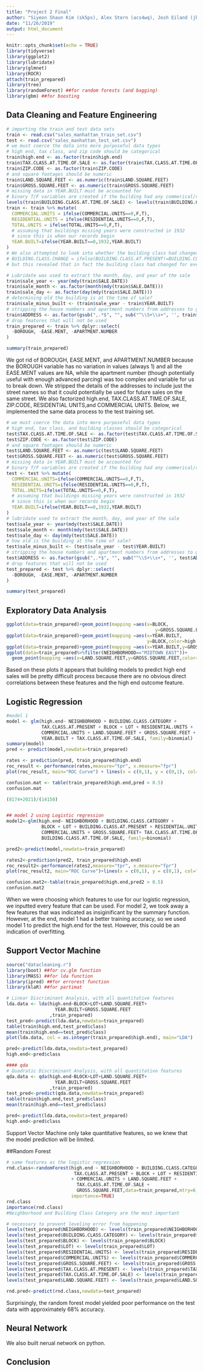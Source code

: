 ```yaml
---
title: "Project 2 Final"
author: "Siyeon Shaun Kim (sk5ps), Alex Stern (acs4wq), Josh Eiland (jhe5ah)"
date: "11/26/2019"
output: html_document
---
```


```r
knitr::opts_chunk$set(echo = TRUE)
library(tidyverse)
library(ggplot2)
library(lubridate)
library(glmnet)
library(ROCR)
attach(train_prepared)
library(tree)
library(randomForest) ##for random forests (and bagging)
library(gbm) ##for boosting

```

## Data Cleaning and Feature Engineering
```r
# importing the train and test data sets
train <- read.csv("sales_manhattan_train_set.csv")
test <- read.csv("sales_manhattan_test_set.csv")
# we must coerce the data into more purposeful data types
# high end, tax class, and zip code should be categorical
train$high.end <- as.factor(train$high.end)
train$TAX.CLASS.AT.TIME.OF.SALE <- as.factor(train$TAX.CLASS.AT.TIME.OF.SALE)
train$ZIP.CODE <- as.factor(train$ZIP.CODE)
# and square footages should be numeric
train$LAND.SQUARE.FEET <- as.numeric(train$LAND.SQUARE.FEET)
train$GROSS.SQUARE.FEET <- as.numeric(train$GROSS.SQUARE.FEET)
# missing data in YEAR.BUILT must be accounted for
# binary T/F variables are created if the building had any commerical/residential units
levels(train$BUILDING.CLASS.AT.TIME.OF.SALE) <- levels(train$BUILDING.CLASS.AT.PRESENT)
train <- train %>% mutate(
  COMMERCIAL.UNITS = ifelse(COMMERCIAL.UNITS==0,F,T),
  RESIDENTIAL.UNITS = ifelse(RESIDENTIAL.UNITS==0,F,T),
  TOTAL.UNITS = ifelse(TOTAL.UNITS==0,F,T),
  # assuming that buildings missing years were constructed in 1932
  # since this is when our records begin
  YEAR.BUILT=ifelse(YEAR.BUILT==0,1932,YEAR.BUILT)
)
# We also attempted to look into whether the building class had changed and whether this was a relevant factor using the following code:
# BUILDING.CLASS.CHANGE = ifelse(BUILDING.CLASS.AT.PRESENT!=BUILDING.CLASS.AT.TIME.OF.SALE,T,F),
# but this revealed that in fact the building class had changed for every single record in the dataset, meaning that it wasn't a helpful engineered feature

# Lubridate was used to extract the month, day, and year of the sale
train$sale_year <- year(mdy(train$SALE.DATE))
train$sale_month <- as.factor(month(mdy(train$SALE.DATE)))
train$sale_day <- as.factor(day(mdy(train$SALE.DATE)))
# determining old the building is at the time of sale?
train$sale_minus_built <- (train$sale_year - train$YEAR.BUILT)
# stripping the house numbers and apartment numbers from addresses to get just the street names
train$ADDRESS <- as.factor(gsub(",.*$", "", sub("^\\S+\\s+", '', train$ADDRESS)))
# drop features that will not be used
train_prepared <- train %>% dplyr::select(
  -BOROUGH, -EASE.MENT, -APARTMENT.NUMBER
)

summary(train_prepared)
```
We got rid of BOROUGH, EASE.MENT, and APARTMENT.NUMBER because the BOROUGH variable has no variation in values (always 1) and all the EASE.MENT values are NA, while the apartment number (though potentially useful with enough advanced parcing) was too complex and variable for us to break down. We stripped the details of the addresses to include just the street names so that it could potentially be used for future sales on the same street. We also factorized high.end, TAX.CLASS.AT.TIME.OF.SALE, ZIP.CODE, RESIDENTIAL UNITS,and COMMERCIAL UNITS. Below, we implemented the same data process to the test training set.

```r
# we must coerce the data into more purposeful data types
# high end, tax class, and building classes should be categorical
test$TAX.CLASS.AT.TIME.OF.SALE <- as.factor(test$TAX.CLASS.AT.TIME.OF.SALE)
test$ZIP.CODE <- as.factor(test$ZIP.CODE)
# and square footages should be numeric
test$LAND.SQUARE.FEET <- as.numeric(test$LAND.SQUARE.FEET)
test$GROSS.SQUARE.FEET <- as.numeric(test$GROSS.SQUARE.FEET)
# missing data in YEAR.BUILT must be accounted for
# binary T/F variables are created if the building had any commerical/residential units
test <- test %>% mutate(
  COMMERCIAL.UNITS=ifelse(COMMERCIAL.UNITS==0,F,T),
  RESIDENTIAL.UNITS=ifelse(RESIDENTIAL.UNITS==0,F,T),
  TOTAL.UNITS=ifelse(TOTAL.UNITS==0,F,T),
  # assuming that buildings missing years were constructed in 1932
  # since this is when our records begin
  YEAR.BUILT=ifelse(YEAR.BUILT==0,1932,YEAR.BUILT)
)
# lubridate used to extract the month, day, and year of the sale
test$sale_year <- year(mdy(test$SALE.DATE))
test$sale_month <- month(mdy(test$SALE.DATE))
test$sale_day <- day(mdy(test$SALE.DATE))
# how old is the building at the time of sale?
test$sale_minus_built <- (test$sale_year - test$YEAR.BUILT)
# stripping the house numbers and apartment numbers from addresses to get just the street names
test$ADDRESS <- as.factor(gsub(",.*$", "", sub("^\\S+\\s+", '', test$ADDRESS)))
# drop features that will not be used
test_prepared <- test %>% dplyr::select(
  -BOROUGH, -EASE.MENT, -APARTMENT.NUMBER
)

summary(test_prepared)
```


## Exploratory Data Analysis 
```r
ggplot(data=train_prepared)+geom_point(mapping =aes(x=BLOCK, 
                                                       y=GROSS.SQUARE.FEET,color=high.end))
ggplot(data=train_prepared)+geom_point(mapping =aes(x=YEAR.BUILT, 
                                                    y=BLOCK,color=high.end))
ggplot(data=train_prepared)+geom_point(mapping =aes(x=YEAR.BUILT,y=GROSS.SQUARE.FEET,color=high.end))
ggplot(data=train_prepared%>%filter(NEIGHBORHOOD=="MIDTOWN EAST"))+
  geom_point(mapping =aes(x=LAND.SQUARE.FEET,y=GROSS.SQUARE.FEET,color=high.end))
```
Based on these plots it appears that building models to predict high end sales will be pretty difficult process because there are no obvious direct correlations between these features and the high end outcome feature. 

## Logistic Regression
```r

#model 1
model <- glm(high.end~ NEIGHBORHOOD + BUILDING.CLASS.CATEGORY + 
             TAX.CLASS.AT.PRESENT + BLOCK + LOT + RESIDENTIAL.UNITS +
             COMMERCIAL.UNITS + LAND.SQUARE.FEET + GROSS.SQUARE.FEET +
             YEAR.BUILT + TAX.CLASS.AT.TIME.OF.SALE, family=binomial)
summary(model)
pred <- predict(model,newdata=train_prepared)

rates <- prediction(pred, train_prepared$high.end)
roc_result <- performance(rates,measure="tpr", x.measure="fpr")
plot(roc_result, main="ROC Curve") + lines(x = c(0,1), y = c(0,1), col="red")

confusion.mat <- table(train_prepared$high.end,pred > 0.5)
confusion.mat

(8174+2021)/(14150)


## model 2 using Logistic regression
model2<-glm(high.end~ NEIGHBORHOOD + BUILDING.CLASS.CATEGORY +
             BLOCK + LOT + BUILDING.CLASS.AT.PRESENT + RESIDENTIAL.UNITS +
             COMMERCIAL.UNITS + GROSS.SQUARE.FEET+ TAX.CLASS.AT.TIME.OF.SALE +
             BUILDING.CLASS.AT.TIME.OF.SALE, family=binomial)

pred2<-predict(model,newdata=train_prepared)

rates2<-prediction(pred2, train_prepared$high.end)
roc_result2<-performance(rates2,measure="tpr", x.measure="fpr")
plot(roc_result2, main="ROC Curve")+lines(x = c(0,1), y = c(0,1), col="red")

confusion.mat2<-table(train_prepared$high.end,pred2 > 0.5)
confusion.mat2
```
When we were choosing which features to use for our logistic regression, we inputted every feature that can be used. For model 2, we took away a few features that was indicated as insiginificant by the summary function. However, at the end, model 1 had a better training accuracy, so we used model 1 to predict the high.end for the test. However, this could be an indication of overfitting. 

## Support Vector Machine
```r
source("datacleaning.r")
library(boot) ##for cv.glm function
library(MASS) ##for lda function
library(ipred) ##for errorest function
library(klaR) ##for partimat

# Linear Discriminant Analysis, with all quantitative features
lda.data <- lda(high.end~BLOCK+LOT+LAND.SQUARE.FEET+
                  YEAR.BUILT+GROSS.SQUARE.FEET
                ,train_prepared)
test_pred<-predict(lda.data,newdata=train_prepared)
table(train$high.end,test_pred$class)
mean(train$high.end==test_pred$class)
plot(lda.data, col = as.integer(train_prepared$high.end), main="LDA")

pred<-predict(lda.data,newdata=test_prepared)
high.end<-pred$class

#### qda
# Quadratic Discriminant Analysis, with all quantitative features
qda.data <- qda(high.end~BLOCK+LOT+LAND.SQUARE.FEET+
                  YEAR.BUILT+GROSS.SQUARE.FEET
                ,train_prepared)
test_pred<-predict(qda.data,newdata=train_prepared)
table(train$high.end,test_pred$class)
mean(train$high.end==test_pred$class)

pred<-predict(lda.data,newdata=test_prepared)
high.end<-pred$class
```
Support Vector Machine only take quantitative features, so we knew that the model prediction will be limited. 

##Random Forest
```r
# same features as the logistic regression
rnd.class<-randomForest(high.end ~ NEIGHBORHOOD + BUILDING.CLASS.CATEGORY +
                         TAX.CLASS.AT.PRESENT + BLOCK + LOT + RESIDENTIAL.UNITS 
                        + COMMERCIAL.UNITS + LAND.SQUARE.FEET +
                          TAX.CLASS.AT.TIME.OF.SALE +
                          GROSS.SQUARE.FEET,data=train_prepared,mtry=6,
                        importance=TRUE) 
rnd.class
importance(rnd.class)
#Neighborhood and Building Class Category are the most important
```

```r
# necessary to prevent leveling error from happening
levels(test_prepared$NEIGHBORHOOD) <- levels(train_prepared$NEIGHBORHOOD)
levels(test_prepared$BUILDING.CLASS.CATEGORY) <- levels(train_prepared$BUILDING.CLASS.CATEGORY)
levels(test_prepared$BLOCK) <- levels(train_prepared$BLOCK)
levels(test_prepared$LOT) <- levels(train_prepared$LOT)
levels(test_prepared$RESIDENTIAL.UNITS) <- levels(train_prepared$RESIDENTIAL.UNITS)
levels(test_prepared$COMMERCIAL.UNITS) <- levels(train_prepared$COMMERCIAL.UNITS)
levels(test_prepared$GROSS.SQUARE.FEET) <- levels(train_prepared$GROSS.SQUARE.FEET)
levels(test_prepared$TAX.CLASS.AT.PRESENT) <- levels(train_prepared$TAX.CLASS.AT.PRESENT)
levels(test_prepared$TAX.CLASS.AT.TIME.OF.SALE) <- levels(train_prepared$TAX.CLASS.AT.TIME.OF.SALE)
levels(test_prepared$LAND.SQUARE.FEET) <- levels(train_prepared$LAND.SQUARE.FEET)

rnd.pred<-predict(rnd.class,newdata=test_prepared) 
```
Surprisingly, the random forest model yielded poor performance on the test data with approximately 68% accuracy.


## Neural Network
We also built nerual network on python. 


## Conclusion
